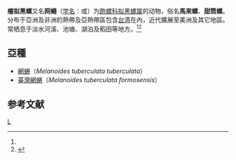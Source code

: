 {{citation style|time=2017-07-13T12:35:41+00:00}}
{{Speciesbox
| taxon = Melanoides tuberculata
| image = Melanoides_tuberculata_01.jpg
| binomial_authority = (Muller)<ref name=id11229>{{cite web| url =http://www.bioinfo.cn/db05/BjdwSpecies.php?action=view&id=11229| title =瘤拟黑螺| work =《中国动物物种编目数据库》| publisher =中国科学院微生物研究所| author =中国科学院动物研究所| accessdate =2009-04-28| deadurl =yes| archiveurl =https://web.archive.org/web/20160305044851/http://www.bioinfo.cn/db05/BjdwSpecies.php?action=view&id=11229| archivedate =2016-03-05}}</ref>
| synonyms =
''Thiara tuberculata ''<ref name="Müller"/><br>
''Melanoides tuberculatus'' <small>([[Otto_Friedrich_Müller|O. F. Müller]], 1774)</small>
}}

'''瘤拟黑螺'''又名'''网蜷'''（[[学名|学名]]：{{lang|la|''Melanoides tuberculata''}}或''{{lang|la|Melanoides tuberculatus}}''）为[[跑螺科|跑螺科]][[拟黑螺属|拟黑螺属]]的动物，俗名'''馬來螺'''、'''甜筒螺'''。分布于亞洲及非洲的熱帶及亞熱帶區包含[[台湾|台湾]]在內，近代擴展至美洲及其它地區。常栖息于淡水河溪、池塘、湖泊及稻田等地方。<ref name=id11229/><ref name=sset348>{{cite web|url=http://shell.sinica.edu.tw/chinese/shellbase_detail.php?science_no=348|title=国际贝库：网蜷|publisher=台湾贝类资料库|accessdate=2009-08-11|archive-date=2016-03-04|archive-url=https://web.archive.org/web/20160304102058/http://shell.sinica.edu.tw/chinese/shellbase_detail.php?science_no=348|dead-url=no}}</ref>

==亞種==
*[[網蜷|網蜷]]（''Melanoides tuberculata tuberculata''）
*[[臺灣網蜷|臺灣網蜷]]（''Melanoides tuberculata formosensis''）

== 参考文献 ==
{{reflist}}
{{Commonscat|Melanoides tuberculatus}}
{{软体动物小作品}}
{{taxonbar}}
[[Category:拟黑螺属|L]]